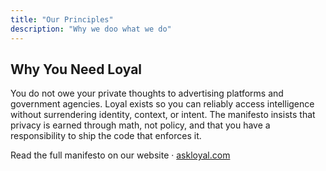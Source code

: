 ```yaml
---
title: "Our Principles"
description: "Why we doo what we do"
---
```


## Why You Need Loyal

You do not owe your private thoughts to advertising platforms and government agencies. Loyal exists so you can reliably access intelligence without surrendering identity, context, or intent. The manifesto insists that privacy is earned through math, not policy, and that you have a responsibility to ship the code that enforces it.



<Info>
Read the full manifesto on our website · <a href="askloyal.com"> askloyal.com</a>
</Info>
